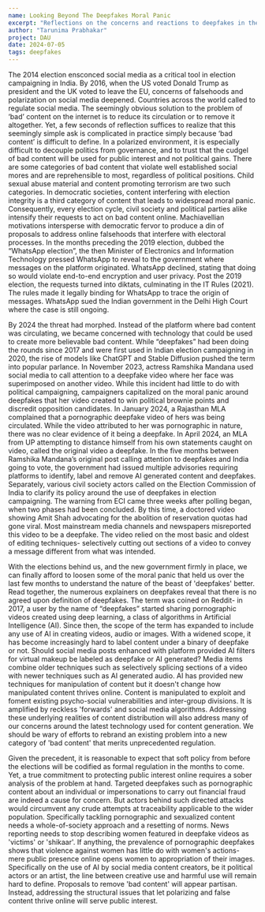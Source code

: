 ```yaml
---
name: Looking Beyond The Deepfakes Moral Panic
excerpt: "Reflections on the concerns and reactions to deepfakes in the run up to the Indian election."
author: "Tarunima Prabhakar"
project: DAU
date: 2024-07-05
tags: deepfakes
---
```


The 2014 election ensconced social media as a critical tool in election campaigning in India. By 2016, when the US voted Donald Trump as president and the UK voted to leave the EU, concerns of falsehoods and polarization on social media deepened. Countries across the world called to regulate social media.
The seemingly obvious solution to the problem of ‘bad’ content on the internet is to reduce its circulation or to remove it altogether. Yet, a few seconds of reflection suffices to realize that this seemingly simple ask is complicated in practice simply because ‘bad content’ is difficult to define. In a polarized environment, it is especially difficult to decouple politics from governance, and to trust that the cudgel of bad content will be used for public interest and not political gains. There are some categories of bad content that violate well established social mores and are reprehensible to most, regardless of political positions. Child sexual abuse material and content promoting terrorism are two such categories. In democratic societies, content interfering with election integrity is a third category of content that leads to widespread moral panic. Consequently, every election cycle, civil society and political parties alike intensify their requests to act on bad content online. Machiavellian motivations intersperse with democratic fervor to produce a din of proposals to address online falsehoods that interfere with electoral processes. In the months preceding the 2019 election, dubbed the “WhatsApp election”, the then Minister of Electronics and Information Technology pressed WhatsApp to reveal to the government where messages on the platform originated. WhatsApp declined, stating that doing so would violate end-to-end encryption and user privacy. Post the 2019 election, the requests turned into diktats, culminating in the IT Rules (2021). The rules made it legally binding for WhatsApp to trace the origin of messages. WhatsApp sued the Indian government in the Delhi High Court where the case is still ongoing.

By 2024 the threat had morphed. Instead of the platform where bad content was circulating, we became concerned with technology that could be used to create more believable bad content. While “deepfakes” had been doing the rounds since 2017 and were first used in Indian election campaigning in 2020, the rise of models like ChatGPT and Stable Diffusion pushed the term into popular parlance. In November 2023, actress Ramshika Mandana used social media to call attention to a deepfake video where her face was superimposed on another video. While this incident had little to do with political campaigning, campaigners capitalized on the moral panic around deepfakes that her video created to win political brownie points and discredit opposition candidates. In January 2024, a Rajasthan MLA complained that a pornographic deepfake video of hers was being circulated. While the video attributed to her was pornographic in nature, there was no clear evidence of it being a deepfake. In April 2024, an MLA from UP attempting to distance himself from his own statements caught on video, called the original video a deepfake. In the five months between Ramshika Mandana’s original post calling attention to deepfakes and India going to vote, the government had issued multiple advisories requiring platforms to identify, label and remove AI generated content and deepfakes. Separately, various civil society actors called on the Election Commission of India to clarify its policy around the use of deepfakes in election campaigning. The warning from ECI came three weeks after polling began, when two phases had been concluded. By this time, a doctored video showing Amit Shah advocating for the abolition of reservation quotas had gone viral. Most mainstream media channels and newspapers misreported this video to be a deepfake. The video relied on the most basic and oldest of editing techniques- selectively cutting out sections of a video to convey a message different from what was intended.

With the elections behind us, and the new government firmly in place, we can finally afford to loosen some of the moral panic that held us over the last few months to understand the nature of the beast of 'deepfakes' better. Read together, the numerous explainers on deepfakes reveal that there is no agreed upon definition of deepfakes. The term was coined on Reddit- in 2017, a user by the name of “deepfakes” started sharing pornographic videos created using deep learning, a class of algorithms in Artificial Intelligence (AI). Since then, the scope of the term has expanded to include any use of AI in creating videos, audio or images. With a widened scope, it has become increasingly hard to label content under a binary of deepfake or not. Should social media posts enhanced with platform provided AI filters for virtual makeup be labeled as deepfake or AI generated? Media items combine older techniques such as selectively splicing sections of a video with newer techniques such as AI generated audio.
AI has provided new techniques for manipulation of content but it doesn't change how manipulated content thrives online. Content is manipulated to exploit and foment existing psycho-social vulnerabilities and inter-group divisions. It is amplified by reckless 'forwards' and social media algorithms. Addressing these underlying realities of content distribution will also address many of our concerns around the latest technology used for content generation. We should be wary of efforts to rebrand an existing problem into a new category of 'bad content' that merits unprecedented regulation. 

Given the precedent, it is reasonable to expect that soft policy from before the elections will be codified as formal regulation in the months to come. Yet, a true commitment to protecting public interest online requires a sober analysis of the problem at hand. Targeted deepfakes such as pornographic content about an individual or impersonations to carry out financial fraud are indeed a cause for concern. But actors behind such directed attacks would circumvent any crude attempts at traceability applicable to the wider population. Specifically tackling pornographic and sexualized content needs a whole-of-society approach and a resetting of norms. News reporting needs to stop describing women featured in deepfake videos as 'victims' or 'shikaar'. If anything, the prevalence of pornographic deepfakes shows that violence against women has little do with women's actions- mere public presence online opens women to appropriation of their images. 
Specifically on the use of AI by social media content creators, be it political actors or an artist, the line between creative use and harmful use will remain hard to define. Proposals to remove 'bad content' will appear partisan. Instead, addressing the structural issues that let polarizing and false content thrive online will serve public interest. 
